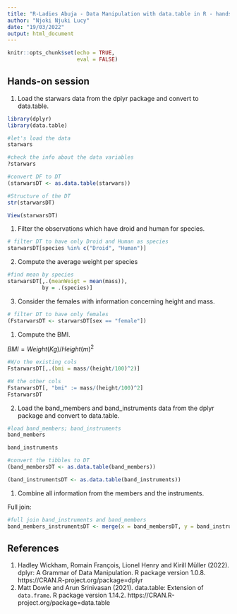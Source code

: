 ---
title: "R-Ladies Abuja - Data Manipulation with data.table in R - hands on session"
author: "Njoki Njuki Lucy"
date: "19/03/2022"
output: html_document
---

```{r setup, include=FALSE}
knitr::opts_chunk$set(echo = TRUE,
                      eval = FALSE)
```

## Hands-on session

1. Load the starwars data from the dplyr package and convert to data.table.

```{r load_dplyr_package}
library(dplyr)
library(data.table)
```

```{r load_starwars_dataframe}
#let's load the data
starwars

#check the info about the data variables
?starwars
```

```{r convert_DF_to_DT}
#convert DF to DT
(starwarsDT <- as.data.table(starwars))
```

```{r str_starwarsDT}
#Structure of the DT
str(starwarsDT)

View(starwarsDT)
```


  1. Filter the observations which have droid and human for species.
  
```{r filter_rows}
# filter DT to have only Droid and Human as species
starwarsDT[species %in% c("Droid", "Human")]
```
  
  2. Compute the average weight per species
  
```{r create_new_cols}
#find mean by species
starwarsDT[,.(meanWeigt = mean(mass)),
           by = .(species)]
```
  
  3. Consider the females with information concerning height and mass.
  
```{r filter_data_with_females}
# filter DT to have only females
(FstarwarsDT <- starwarsDT[sex == "female"])
```

  1. Compute the BMI.
  
  $BMI = Weight(Kg)/{Height(m)}^{2}$
  
```{r calc_BMI}
#W/o the existing cols
FstarwarsDT[,.(bmi = mass/(height/100)^2)]

#W the other cols
FstarwarsDT[, "bmi" := mass/(height/100)^2]
FstarwarsDT
```
  
  
2. Load the band_members and band_instruments data from the dplyr package and convert to data.table.

```{r load_band_tibbles}
#load band_members; band_instruments
band_members

band_instruments
```

```{r convert_band_tiblles_to_DT}
#convert the tibbles to DT
(band_membersDT <- as.data.table(band_members))

(band_instrumentsDT <- as.data.table(band_instruments))
```

  1. Combine all information from the members and the instruments.
  
Full join:
  
```{r band_members_instrumentsDT}
#full join band_instruments and band_members
band_members_instrumentsDT <- merge(x = band_membersDT, y = band_instrumentsDT, by = "name", all.y = TRUE)
```

## References

1. Hadley Wickham, Romain François, Lionel Henry and Kirill Müller (2022). dplyr: A Grammar of Data Manipulation. R package version 1.0.8. https://CRAN.R-project.org/package=dplyr
2. Matt Dowle and Arun Srinivasan (2021). data.table: Extension of `data.frame`. R package version 1.14.2. https://CRAN.R-project.org/package=data.table